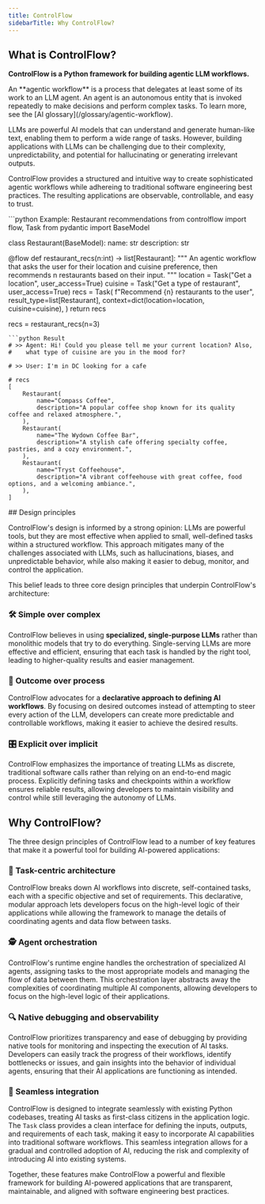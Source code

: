 ```yaml
---
title: ControlFlow
sidebarTitle: Why ControlFlow?
---
```


## What is ControlFlow?

**ControlFlow is a Python framework for building agentic LLM workflows.**

<Note>
An **agentic workflow** is a process that delegates at least some of its work to an LLM agent. An agent is an autonomous entity that is invoked repeatedly to make decisions and perform complex tasks. To learn more, see the [AI glossary](/glossary/agentic-workflow).
</Note>

LLMs are powerful AI models that can understand and generate human-like text, enabling them to perform a wide range of tasks. However, building applications with LLMs can be challenging due to their complexity, unpredictability, and potential for hallucinating or generating irrelevant outputs.

ControlFlow provides a structured and intuitive way to create sophisticated agentic workflows while adhereing to traditional software engineering best practices. The resulting applications are observable, controllable, and easy to trust.

<CodeGroup>
```python Example: Restaurant recommendations
from controlflow import flow, Task
from pydantic import BaseModel


class Restaurant(BaseModel):
    name: str
    description: str


@flow
def restaurant_recs(n:int) -> list[Restaurant]:
    """
    An agentic workflow that asks the user for their location and 
    cuisine preference, then recommends n restaurants based on their input.
    """
    location = Task("Get a location", user_access=True)
    cuisine = Task("Get a type of restaurant", user_access=True)
    recs = Task(
        f"Recommend {n} restaurants to the user", 
        result_type=list[Restaurant], 
        context=dict(location=location, cuisine=cuisine),
    )
    return recs


recs = restaurant_recs(n=3)
```
```python Result
# >> Agent: Hi! Could you please tell me your current location? Also, 
#    what type of cuisine are you in the mood for?

# >> User: I'm in DC looking for a cafe

# recs
[
    Restaurant(
        name="Compass Coffee",
        description="A popular coffee shop known for its quality coffee and relaxed atmosphere.",
    ),
    Restaurant(
        name="The Wydown Coffee Bar",
        description="A stylish cafe offering specialty coffee, pastries, and a cozy environment.",
    ),
    Restaurant(
        name="Tryst Coffeehouse",
        description="A vibrant coffeehouse with great coffee, food options, and a welcoming ambiance.",
    ),
]
```
</CodeGroup>
## Design principles

ControlFlow's design is informed by a strong opinion: LLMs are powerful tools, but they are most effective when applied to small, well-defined tasks within a structured workflow. This approach mitigates many of the challenges associated with LLMs, such as hallucinations, biases, and unpredictable behavior, while also making it easier to debug, monitor, and control the application.

This belief leads to three core design principles that underpin ControlFlow's architecture:

### 🛠️ Simple over complex

ControlFlow believes in using **specialized, single-purpose LLMs** rather than monolithic models that try to do everything. Single-serving LLMs are more effective and efficient, ensuring that each task is handled by the right tool, leading to higher-quality results and easier management.

### 🎯 Outcome over process

ControlFlow advocates for a **declarative approach to defining AI workflows**. By focusing on desired outcomes instead of attempting to steer every action of the LLM, developers can create more predictable and controllable workflows, making it easier to achieve the desired results.


### 🎛️ Explicit over implicit

ControlFlow emphasizes the importance of treating LLMs as discrete, traditional software calls rather than relying on an end-to-end magic process. Explicitly defining tasks and checkpoints within a workflow ensures reliable results, allowing developers to maintain visibility and control while still leveraging the autonomy of LLMs.


## Why ControlFlow?

The three design principles of ControlFlow lead to a number of key features that make it a powerful tool for building AI-powered applications:

### 🧩 Task-centric architecture

ControlFlow breaks down AI workflows into discrete, self-contained tasks, each with a specific objective and set of requirements. This declarative, modular approach lets developers focus on the high-level logic of their applications while allowing the framework to manage the details of coordinating agents and data flow between tasks.

### 🕵️ Agent orchestration

ControlFlow's runtime engine handles the orchestration of specialized AI agents, assigning tasks to the most appropriate models and managing the flow of data between them. This orchestration layer abstracts away the complexities of coordinating multiple AI components, allowing developers to focus on the high-level logic of their applications.

### 🔍 Native debugging and observability

ControlFlow prioritizes transparency and ease of debugging by providing native tools for monitoring and inspecting the execution of AI tasks. Developers can easily track the progress of their workflows, identify bottlenecks or issues, and gain insights into the behavior of individual agents, ensuring that their AI applications are functioning as intended.

### 🤝 Seamless integration

ControlFlow is designed to integrate seamlessly with existing Python codebases, treating AI tasks as first-class citizens in the application logic. The `Task` class provides a clean interface for defining the inputs, outputs, and requirements of each task, making it easy to incorporate AI capabilities into traditional software workflows. This seamless integration allows for a gradual and controlled adoption of AI, reducing the risk and complexity of introducing AI into existing systems.

Together, these features make ControlFlow a powerful and flexible framework for building AI-powered applications that are transparent, maintainable, and aligned with software engineering best practices.

